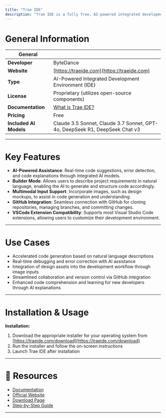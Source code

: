 ```yaml
---
title: "Trae IDE"
description: "Trae IDE is a fully free, AI-powered integrated development environment developed by ByteDance."
---
```


#  General Information


| General  |  |
| --- | --- |
| **Developer**            | ByteDance                                                                                                                                         |
| **Website**              | [https://traeide.com](https://traeide.com)                                                                                                        |
| **Type**                 | AI-Powered Integrated Development Environment (IDE)                                                                                               |
| **License**              | Proprietary (utilizes open-source components)                                                                                                     |
| **Documentation**        | [What is Trae IDE?](https://traeide.com/docs/what-is-trae-ide)                                                |
| **Pricing**              | Free                                                                                                          |
| **Included AI Models**   | Claude 3.5 Sonnet, Claude 3.7 Sonnet, GPT-4o, DeepSeek R1, DeepSeek Chat v3                                                                       |

---

#  Key Features

- **AI-Powered Assistance**: Real-time code suggestions, error detection, and code explanations through integrated AI models.
- **Builder Mode**: Allows users to describe project requirements in natural language, enabling the AI to generate and structure code accordingly.
- **Multimodal Input Support**: Incorporate images, such as design mockups, to assist in code generation and understanding.
- **GitHub Integration**: Seamless connection with GitHub for cloning repositories, managing branches, and committing changes.
- **VSCode Extension Compatibility**: Supports most Visual Studio Code extensions, allowing users to customize their development environment.

---

# Use Cases

- Accelerated code generation based on natural language descriptions  
- Real-time debugging and error correction with AI assistance  
- Integration of design assets into the development workflow through image inputs  
- Streamlined collaboration and version control via GitHub integration  
- Enhanced code comprehension and learning for new developers through AI explanations  

---

# Installation & Usage

**Installation:**

1. Download the appropriate installer for your operating system from [https://traeide.com/download](https://traeide.com/download)
2. Run the installer and follow the on-screen instructions
3. Launch Trae IDE after installation

---

# 🔗 Resources

- [Documentation](https://traeide.com/docs/what-is-trae-ide)
- [Official Website](https://traeide.com)
- [Download Page](https://traeide.com/download)
- [Step-by-Step Guide](https://www.puppyagent.com/blog/Step-by-Step-Guide-to-Using-Trae-AI-IDE-Efficiently)

---
